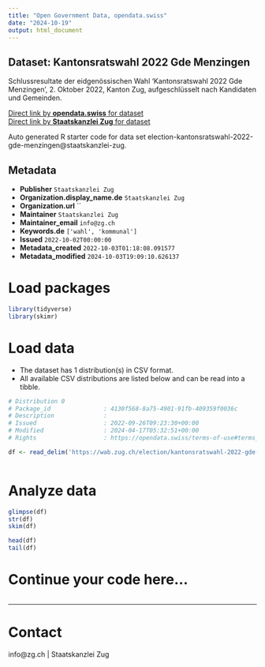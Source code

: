 ```yaml
---
title: "Open Government Data, opendata.swiss"
date: "2024-10-19"
output: html_document
---
```


## Dataset: Kantonsratswahl 2022 Gde Menzingen

Schlussresultate der eidgenössischen Wahl 'Kantonsratswahl 2022 Gde Menzingen', 2. Oktober 2022, Kanton Zug, aufgeschlüsselt nach Kandidaten und Gemeinden.

[Direct link by **opendata.swiss** for dataset](https://opendata.swiss/de/dataset/kantonsratswahl-2022-gde-menzingen)<br>
[Direct link by **Staatskanzlei Zug** for dataset](https://wab.zug.ch/election/kantonsratswahl-2022-gde-menzingen/data)

Auto generated R starter code for data set election-kantonsratswahl-2022-gde-menzingen@staatskanzlei-zug.

## Metadata

- **Publisher** `Staatskanzlei Zug`
- **Organization.display_name.de** `Staatskanzlei Zug`
- **Organization.url** ``
- **Maintainer** `Staatskanzlei Zug`
- **Maintainer_email** `info@zg.ch`
- **Keywords.de** `['wahl', 'kommunal']`
- **Issued** `2022-10-02T00:00:00`
- **Metadata_created** `2022-10-03T01:18:08.091577`
- **Metadata_modified** `2024-10-03T19:09:10.626137`


# Load packages

```r

library(tidyverse)
library(skimr)

```

# Load data

-   The dataset has 1 distribution(s) in CSV format.
-   All available CSV distributions are listed below and can be read into a tibble.

```r

# Distribution 0
# Package_id               : 4130f568-8a75-4901-91fb-409359f0036c
# Description              : 
# Issued                   : 2022-09-26T09:23:30+00:00
# Modified                 : 2024-04-17T05:32:51+00:00
# Rights                   : https://opendata.swiss/terms-of-use#terms_by

df <- read_delim('https://wab.zug.ch/election/kantonsratswahl-2022-gde-menzingen/data-csv')



```

# Analyze data

```r

glimpse(df)
str(df)
skim(df)

head(df)
tail(df)

```

# Continue your code here...

```r

```

------------------------------------------------------------------------

# Contact

info@zg.ch | Staatskanzlei Zug

